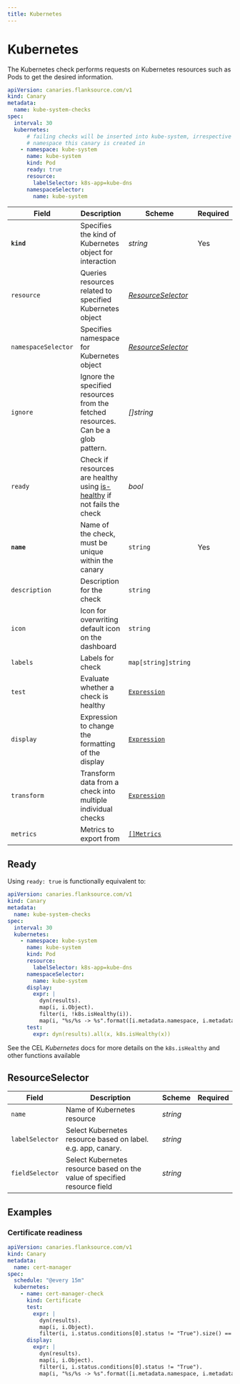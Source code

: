 ```yaml
---
title: Kubernetes
---
```


# <Icon name="k8s" /> Kubernetes

The Kubernetes check performs requests on Kubernetes resources such as Pods to get the desired information.

```yaml
apiVersion: canaries.flanksource.com/v1
kind: Canary
metadata:
  name: kube-system-checks
spec:
  interval: 30
  kubernetes:
      # failing checks will be inserted into kube-system, irrespective of which
      # namespace this canary is created in
    - namespace: kube-system
      name: kube-system
      kind: Pod
      ready: true
      resource:
        labelSelector: k8s-app=kube-dns
      namespaceSelector:
        name: kube-system
```

| Field | Description | Scheme | Required |
| ----- | ----------- | ------ | -------- |
| **`kind`** | Specifies the kind of Kubernetes object for interaction | *string* | Yes |
| `resource` | Queries resources related to specified Kubernetes object | [*ResourceSelector*](#resourceselector) | |
| `namespaceSelector` | Specifies namespace for Kubernetes object                    | [*ResourceSelector*](#resourceselector) |          |
| `ignore`    | Ignore the specified resources from the fetched resources. Can be a glob pattern. | *[]string*                            |  |
| `ready` | Check if resources are healthy using [is-healthy](https://github.com/flanksource/is-healthy) if not fails the check | *bool* |  |
| **`name`**    | Name of the check, must be unique within the canary         | `string`                                     | Yes      |
| `description` | Description for the check                                   | `string`                                     |          |
| `icon`        | Icon for overwriting default icon on the dashboard          | `string`                                     |          |
| `labels`      | Labels for check                                            | `map[string]string`                          |          |
| `test`        | Evaluate whether a check is healthy                         | [`Expression`](../concepts/health-evaluation)  |          |
| `display`     | Expression to change the formatting of the display          | [`Expression`](../concepts/display-formatting) |          |
| `transform`   | Transform data from a check into multiple individual checks | [`Expression`](../concepts/transforms)          |          |
| `metrics`     | Metrics to export from                                      | [`[]Metrics`](../concepts/metrics-exporter)    |          |


## Ready

Using `ready: true` is functionally equivalent to:


```yaml
apiVersion: canaries.flanksource.com/v1
kind: Canary
metadata:
  name: kube-system-checks
spec:
  interval: 30
  kubernetes:
    - namespace: kube-system
      name: kube-system
      kind: Pod
      resource:
        labelSelector: k8s-app=kube-dns
      namespaceSelector:
        name: kube-system
      display:
        expr: |
          dyn(results).
          map(i, i.Object).
          filter(i, !k8s.isHealthy(i)).
          map(i, "%s/%s -> %s".format([i.metadata.namespace, i.metadata.name, k8s.getHealth(i).message])).join('\n')
      test:
        expr: dyn(results).all(x, k8s.isHealthy(x))
```

See the CEL <CommonLink to="cel" anchor="kubernetes">*Kubernetes*</CommonLink> docs for more details on the `k8s.isHealthy` and other functions available

## ResourceSelector

| Field | Description | Scheme | Required |
| ----- | ----------- | ------ | -------- |
| `name` | Name of Kubernetes resource | *string* |  |
| `labelSelector` | Select Kubernetes resource based on label. e.g. app, canary. | *string* |
| `fieldSelector` | Select Kubernetes resource based on the value of specified resource field | *string* |


## Examples

### Certificate readiness

```yaml title="cert-manager-check.yaml"
apiVersion: canaries.flanksource.com/v1
kind: Canary
metadata:
  name: cert-manager
spec:
  schedule: "@every 15m"
  kubernetes:
    - name: cert-manager-check
      kind: Certificate
      test:
        expr: |
          dyn(results).
          map(i, i.Object).
          filter(i, i.status.conditions[0].status != "True").size() == 0
      display:
        expr: |
          dyn(results).
          map(i, i.Object).
          filter(i, i.status.conditions[0].status != "True").
          map(i, "%s/%s -> %s".format([i.metadata.namespace, i.metadata.name, i.status.conditions[0].message])).join('\n')
```
